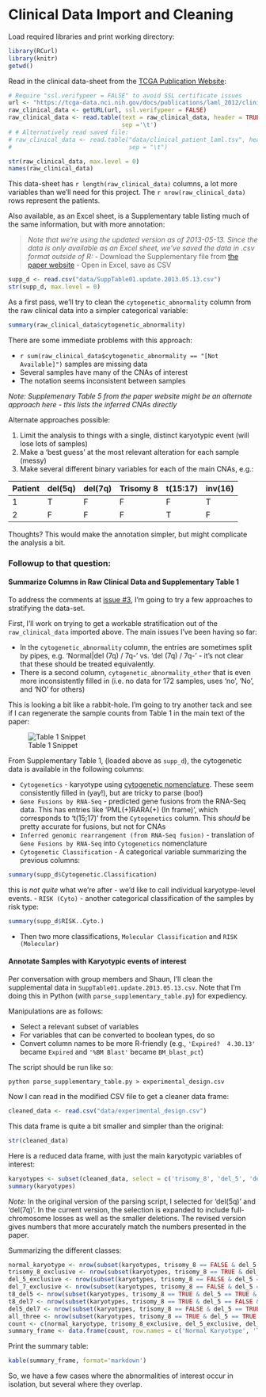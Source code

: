Clinical Data Import and Cleaning
=================================

Load required libraries and print working directory:
```r
library(RCurl)
library(knitr)
getwd()
```

Read in the clinical data-sheet from the [TCGA Publication Website](https://tcga-data.nci.nih.gov/docs/publications/laml_2012/):

```r
# Require "ssl.verifypeer = FALSE" to avoid SSL certificate issues
url <- "https://tcga-data.nci.nih.gov/docs/publications/laml_2012/clinical_patient_laml.tsv"
raw_clinical_data <- getURL(url, ssl.verifypeer = FALSE)
raw_clinical_data <- read.table(text = raw_clinical_data, header = TRUE, 
                                sep ='\t')
# # Alternatively read saved file:
# raw_clinical_data <- read.table("data/clinical_patient_laml.tsv", header = TRUE, 
#                                 sep = "\t")
```

```r
str(raw_clinical_data, max.level = 0)
names(raw_clinical_data)
```
This data-sheet has `r length(raw_clinical_data)` columns, a lot more variables than we'll need for this project. The `r nrow(raw_clinical_data)` rows represent the patients.

Also available, as an Excel sheet, is a Supplementary table listing much of the same information, but with more annotation:

> *Note that we're using the updated version as of 2013-05-13. Since the data is only available as an Excel sheet, we've saved the data in .csv format outside of R:*
- Download the Supplementary file from [the paper website](https://tcga-data.nci.nih.gov/docs/publications/laml_2012/SuppTable01.update.2013.05.13.xlsx)
- Open in Excel, save as CSV

```r
supp_d <- read.csv("data/SuppTable01.update.2013.05.13.csv")
str(supp_d, max.level = 0)
```

As a first pass, we'll try to clean the `cytogenetic_abnormality` column from the raw clinical data into a simpler categorical variable:
```r
summary(raw_clinical_data$cytogenetic_abnormality)
```

There are some immediate problems with this approach:

- `r sum(raw_clinical_data$cytogenetic_abnormality == "[Not Available]")` samples are missing data
- Several samples have many of the CNAs of interest
- The notation seems inconsistent between samples

*Note: Supplemenary Table 5 from the paper website might be an alternate approach here - this lists the inferred CNAs directly*

Alternate approaches possible:

1. Limit the analysis to things with a single, distinct karyotypic event (will lose lots of samples)
2. Make a 'best guess' at the most relevant alteration for each sample (messy)
3. Make several different binary variables for each of the main CNAs, e.g.:

| Patient | del(5q) | del(7q) | Trisomy 8 | t(15:17) | inv(16) | 
| ------- | ------- | ------- | --------- | -------- | ------- |
| 1 | T | F | F | F |T |
| 2 | F | F | F |T | F |

Thoughts? This would make the annotation simpler, but might complicate the analysis a bit.

### Followup to that question: 

#### Summarize Columns in Raw Clinical Data and Supplementary Table 1

To address the comments at [issue #3](https://github.com/rdocking/stat540-group-project-aml-cnv/issues/3), I'm going to try a few approaches to stratifying the data-set.

First, I'll work on trying to get a workable stratification out of the `raw_clinical_data` imported above. The main issues I've been having so far:

- In the `cytogenetic_abnormality` column, the entries are sometimes split by pipes, e.g. 'Normal|del (7q) / 7q-' vs. 'del (7q) / 7q-' - it's not clear that these should be treated equivalently.
- There is a second column, `cytogenetic_abnormality_other` that is even more inconsistently filled in (i.e. no data for 172 samples, uses 'no', 'No', and 'NO' for others)

This is looking a bit like a rabbit-hole. I'm going to try another tack and see if I can regenerate the sample counts from Table 1 in the main text of the paper:

![Table 1 Snippet](data/table_1_snippet.png)

From Supplementary Table 1, (loaded above as `supp_d`), the cytogenetic data is available in the following columns:

- `Cytogenetics` - karyotype using [cytogenetic nomenclature](http://www.radford.edu/~rsheehy/cytogenetics/Cytogenetic_Nomeclature.html). These seem consistently filled in (yay!), but are tricky to parse (boo!)
- `Gene Fusions by RNA-Seq` - predicted gene fusions from the RNA-Seq data. This has entries like 'PML(+)RARA(+) (In frame)', which corresponds to 't(15;17)' from the `Cytogenetics` column. This _should_ be pretty accurate for fusions, but not for CNAs
- `Inferred genomic rearrangement (from RNA-Seq fusion)` - translation of `Gene Fusions by RNA-Seq` into `Cytogenetics` nomenclature
- `Cytogenetic Classification` - A categorical variable summarizing the previous columns:

```r
summary(supp_d$Cytogenetic.Classification)
```

  this is _not quite_ what we're after - we'd like to call individual karyotype-level events.
- `RISK (Cyto)` - another categorical classification of the samples by risk type:

```r
summary(supp_d$RISK..Cyto.)
```

- Then two more classifications, `Molecular Classification` and `RISK (Molecular)`
  
#### Annotate Samples with Karyotypic events of interest  

Per conversation with group members and Shaun, I'll clean the supplemental data in `SuppTable01.update.2013.05.13.csv`. Note that I'm doing this in Python (with ` parse_supplementary_table.py`) for expediency.

Manipulations are as follows:

- Select a relevant subset of variables
- For variables that can be converted to boolean types, do so
- Convert column names to be more R-friendly (e.g., `'Expired?  4.30.13'` became `Expired` and `'%BM Blast'` became `BM_blast_pct`)

The script should be run like so:

```
python parse_supplementary_table.py > experimental_design.csv
```

Now I can read in the modified CSV file to get a cleaner data frame:
```r
cleaned_data <- read.csv("data/experimental_design.csv")
```

This data frame is quite a bit smaller and simpler than the original:
```r
str(cleaned_data)
```

Here is a reduced data frame, with just the main karyotypic variables of interest:
```r
karyotypes <- subset(cleaned_data, select = c('trisomy_8', 'del_5', 'del_7'))
summary(karyotypes)
```

*Note:* In the original version of the parsing script, I selected for 'del(5q)' and 'del(7q)'. In the current version, the selection is expanded to include full-chromosome losses as well as the smaller deletions. The revised version gives numbers that more accurately match the numbers presented in the paper.

Summarizing the different classes:
```r
normal_karyotype <- nrow(subset(karyotypes, trisomy_8 == FALSE & del_5 == FALSE & del_7 == FALSE))
trisomy_8_exclusive <- nrow(subset(karyotypes, trisomy_8 == TRUE & del_5 == FALSE & del_7 == FALSE))
del_5_exclusive <- nrow(subset(karyotypes, trisomy_8 == FALSE & del_5 == TRUE & del_7 == FALSE))
del_7_exclusive <- nrow(subset(karyotypes, trisomy_8 == FALSE & del_5 == FALSE & del_7 == TRUE))
t8_del5 <- nrow(subset(karyotypes, trisomy_8 == TRUE & del_5 == TRUE & del_7 == FALSE)) 
t8_del7 <- nrow(subset(karyotypes, trisomy_8 == TRUE & del_5 == FALSE & del_7 == TRUE))
del5_del7 <- nrow(subset(karyotypes, trisomy_8 == FALSE & del_5 == TRUE & del_7 == TRUE))
all_three <- nrow(subset(karyotypes, trisomy_8 == TRUE & del_5 == TRUE & del_7 == TRUE))
count <- c(normal_karyotype, trisomy_8_exclusive, del_5_exclusive, del_7_exclusive, t8_del5, t8_del7,  del5_del7, all_three)
summary_frame <- data.frame(count, row.names = c('Normal Karyotype', 'Trisomy 8', 'Loss of 5 or del(5q)', 'Loss of 7 or del(7q)', '+8, -5', '+8, -7', '-5, -7', '+8, -5, -7'))
```

Print the summary table:
```r
kable(summary_frame, format='markdown')
```

So, we have a few cases where the abnormalities of interest occur in isolation, but several where they overlap.  